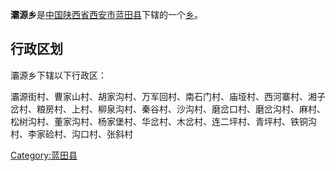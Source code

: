 {{中国乡级行政区
|行政区全称 = 灞源乡
|景观照片文件名 = 
|景观照片描述 = 
|汉语拼音 =
|其他语言 = 
|其他语言名称 = 
|位置图文件名 = 
|位置图描述 = 
|自定义图片=
|上级行政区 = [[陕西省|陕西省]][[西安市|西安市]][[蓝田县|蓝田县]]
|行政区类别 = [[乡级行政区|乡]]
|行政区划代码 = 
|行政区划 = 
|村委会 = 
|居委会 = 
|建置时间 = 
|领导职位 = 
|领导名称 = 
|政府驻地 = 
|毗邻 = 
|地理坐标 = 
|总面积 = 
|总人口 = 
|户籍人口 = 
|户籍人口年份 = 
|常住人口 = 
|常住人口年份 = 
|人口密度 = 
|GDP = 
|邮政编码 = 
|电话区号 = 
|官方网站 = 
|网站名称 = 
}}
'''灞源乡'''是[[中华人民共和国|中国]][[陕西省|陕西省]][[西安市|西安市]][[蓝田县|蓝田县]]下辖的一个[[乡级行政区|乡]]。

== 行政区划 ==
灞源乡下辖以下行政区：

灞源街村、曹家山村、胡家沟村、万军回村、南石门村、庙垭村、西河寨村、湘子岔村、粮房村、上村、柳泉沟村、秦谷村、沙沟村、磨岔口村、磨岔沟村、麻村、松树沟村、董家沟村、杨家堡村、华岔村、木岔村、连二坪村、青坪村、铁铜沟村、李家硷村、沟口村、张斜村

{{陕西小作品}}
{{蓝田县行政区划}}

[[Category:蓝田县|Category:蓝田县]]